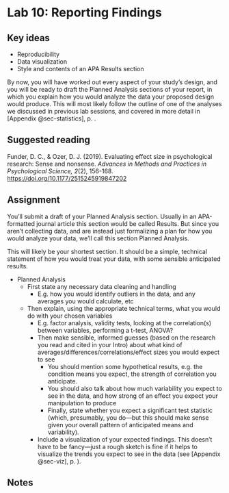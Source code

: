 # Lab 10: Reporting Findings  {.unnumbered}

## Key ideas

- Reproducibility
- Data visualization
- Style and contents of an APA Results section


By now, you will have worked out every aspect of your study’s design, and you will be ready to draft the Planned Analysis sections of your report, in which you explain how you would analyze the data your proposed design would produce. This will most likely follow the outline of one of the analyses we discussed in previous lab sessions, and covered in more detail in [Appendix @sec-statistics]<span class="exclude-from-html">, p. \pageref{sec-statistics}</span>. 


## Suggested reading

::: {.references}
\hangindent=0.7cm Funder, D. C., & Ozer, D. J. (2019). Evaluating effect size in psychological research: Sense and nonsense. *Advances in Methods and Practices in Psychological Science, 2*(2), 156-168. <https://doi.org/10.1177/2515245919847202>
:::


## Assignment

You’ll submit a draft of your Planned Analysis section. Usually in an APA-formatted journal article this section would be called Results. But since you aren’t collecting data, and are instead just formalizing a plan for how you would analyze your data, we’ll call this section Planned Analysis.

This will likely be your shortest section. It should be a simple, technical statement of how you would treat your data, with some sensible anticipated results.

- Planned Analysis
  - First state any necessary data cleaning and handling
    - E.g. how you would identify outliers in the data, and any averages you would calculate, etc
  - Then explain, using the appropriate technical terms, what you would do with your chosen variables
      - E.g. factor analysis, validity tests, looking at the correlation(s) between variables, performing a t-test, ANOVA?
    - Then make sensible, informed guesses (based on the research you read and cited in your Intro) about what kind of averages/differences/correlations/effect sizes you would expect to see
      - You should mention some hypothetical results, e.g. the condition means you expect, the strength of correlation you anticipate.
      - You should also talk about how much variability you expect to see in the data, and how strong of an effect you expect your manipulation to produce
      - Finally, state whether you expect a significant test statistic (which, presumably, you do—but this should make sense given your overall pattern of anticipated means and variability).
    - Include a visualization of your expected findings. This doesn’t have to be fancy—just a rough sketch is fine if it helps to visualize the trends you expect to see in the data (see [Appendix @sec-viz]<span class="exclude-from-html">, p. \pageref{sec-viz}</span>).


## Notes {.exclude-from-html}

\cleartoleftpage
